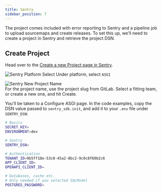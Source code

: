 ```yaml
---
title: Sentry
sidebar_position: 7
---
```


The project comes included with error reporting to Sentry and a pipeline job to upload sourcemaps and create releases.
To set this up, we'll need to create a project in Sentry and retrieve the project DSN.

## Create Project

Head over to the [Create a new Project page in Sentry](https://sentry.intility.no/organizations/intility/projects/new/).

![Sentry Platform Select](/img/fastapi/setup/sentry_asgi.png)
Under platform, select ``ASGI``

![Sentry New Project Name](/img/sentry-new-name-dotnet.png)  
For the project name, use the project slug from GitLab.
Select a fitting team, or create a new one, and hit Create.

You'll be taken to a Configure ASGI page.
In the code examples, copy the DSN value passed to `sentry_sdk.init`, and add it to your `.env` file under `SENTRY_DSN`:

```bash title=".env" {6}
# Basics
SECRET_KEY=
ENVIRONMENT=dev

# Sentry
SENTRY_DSN=

# Authentication
TENANT_ID=9b5ff18e-53c0-45a2-8bc2-9c0c8f60b2c6
APP_CLIENT_ID=
OPENAPI_CLIENT_ID=

# Databases, cache etc.
# Only needed if you selected SQLModel
POSTGRES_PASSWORD=
````

<!--
TODO: Add to GitLab env variables
-->